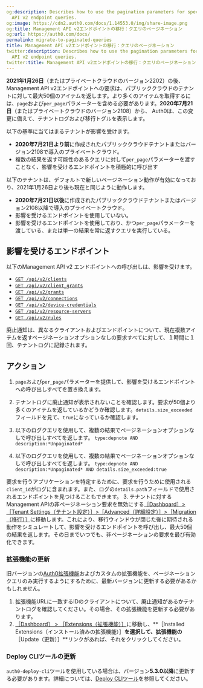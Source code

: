 ```yaml
---
og:description: Describes how to use the pagination parameters for specific Management
  API v2 endpoint queries.
og:image: https://cdn2.auth0.com/docs/1.14553.0/img/share-image.png
og:title: Management API v2エンドポイントの移行：クエリのページネーション
og:url: https://auth0.com/docs/
permalink: migrate-to-paginated-queries
title: Management API v2エンドポイントの移行：クエリのページネーション
twitter:description: Describes how to use the pagination parameters for specific Management
  API v2 endpoint queries.
twitter:title: Management API v2エンドポイントの移行：クエリのページネーション
---
```


**2021年1月26日**（またはプライベートクラウドのバージョン2202）の後、Management API v2エンドポイントへの要求は、パブリッククラウドのテナントに対して最大50個のアイテムを返します。より多くのアイテムを取得するには、`page`および`per_page`パラメーターを含める必要があります。**2020年7月21日**（またはプライベートクラウドのバージョン2108）から、 Auth0は、この変更に備えて、テナントログおよび移行トグルを表示します。

以下の基準に当てはまるテナントが影響を受けます。

* **2020年7月21日より前**に作成されたパブリッククラウドテナントまたはバージョン2108で導入のプライベートクラウド。
* 複数の結果を返す可能性のあるクエリに対して`per_page`パラメーターを渡すことなく、影響を受けるエンドポイントを積極的に呼び出す

以下のテナントは、デフォルトで新しいページネーション動作が有効になっており、2021年1月26日より後も現在と同じように動作します。

* **2020年7月21日以後**に作成されたパブリッククラウドテナントまたはバージョン2108以降で導入のプライベートクラウド。
* 影響を受けるエンドポイントを使用していない。
* 影響を受けるエンドポイントを使用しており、かつ`per_page`パラメーターを渡している、または単一の結果を常に返すクエリを実行している。

## 影響を受けるエンドポイント

以下のManagement API v2 エンドポイントへの呼び出しは、影響を受けます。

* [`GET /api/v2/clients`](https://auth0.com/docs/api/management/v2#!/Clients/get_clients)
* [`GET /api/v2/client_grants`](https://auth0.com/docs/api/management/v2#!/Clients/client_grants)
* [`GET /api/v2/grants`](https://auth0.com/docs/api/management/v2#!/Clients/grants)
* [`GET /api/v2/connections`](https://auth0.com/docs/api/management/v2#!/Clients/connections)
* [`GET /api/v2/device-credentials`](https://auth0.com/docs/api/management/v2#!/Clients/device_credentials)
* [`GET /api/v2/resource-servers`](https://auth0.com/docs/api/management/v2#!/Clients/resource_servers)
* [`GET /api/v2/rules`](https://auth0.com/docs/api/management/v2#!/Clients/rules)

廃止通知は、異なるクライアントおよびエンドポイントについて、現在複数アイテムを返すページネーションオプションなしの要求すべてに対して、１時間に１回、テナントログに記録されます。

## アクション

1. `page`および`per_page`パラメーターを提供して、影響を受けるエンドポイントへの呼び出しすべてを置き換えます。
2. テナントログに廃止通知が表示されないことを確認します。要求が50個より多くのアイテムを返しているかどうか確認します。`details.size_exceeded`フィールドを見て、`true`になっているか確認します。

1. 以下のログクエリを使用して、複数の結果でページネーションオプションなしで呼び出しすべてを返します。 
`type:depnote AND description:*Unpaginated*`
2. 以下のログクエリを使用して、複数の結果でページネーションオプションなしで呼び出しすべてを返します。 
`type:depnote AND description:*Unpaginated* AND details.size_exceeded:true`

要求を行うアプリケーションを特定するために、要求を行うために使用される`client_id`がログに含まれます。また、ログの`details.path`フィールドで使用されるエンドポイントを見つけることもできます。
3. テナントに対するManagement APIの非ページネーション要求を無効にする[［Dashboard］>［Tenant Settings（テナント設定）］>［Advanced（詳細設定）］>［Migration（移行）］](%24%7Bmanage_url%7D/#/tenant/advanced)に移動します。これにより、移行ウィンドウが閉じた後に期待される動作をシミュレートして、影響を受けるエンドポイントを呼び出し、最大50個の結果を返します。その日までいつでも、非ページネーションの要求を最び有効化できます。

### 拡張機能の更新

旧バージョンの[Auth0拡張機能](/extensions)およびカスタムの拡張機能を、ページネーションクエリのみ実行するようにするために、最新バージョンに更新する必要があるかもしれません。

1. 拡張機能URLに一致するIDのクライアントについて、廃止通知があるかテナントログを確認してください。その場合、その拡張機能を更新する必要があります。
2. [［Dashboard］ > ［Extensions（拡張機能）］](%24%7Bmanage_url%7D/#/extensions)に移動し、**［Installed Extensions（インストール済みの拡張機能）］**を選択して、拡張機能の**［Update（更新）］**リンクがあれば、それをクリックしてください。

### Deploy CLIツールの更新

`auth0-deploy-cli`ツールを使用している場合は、バージョン**5.3.0以降**に更新する必要があります。詳細については、[Deploy CLIツール](/deploy/deploy-cli-tool)を参照してください。